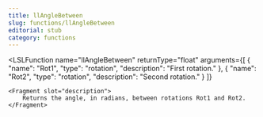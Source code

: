 ```yaml
---
title: llAngleBetween
slug: functions/llAngleBetween
editorial: stub
category: functions
---
```


<LSLFunction
	name="llAngleBetween"
	returnType="float"
	arguments={[
	{
		"name": "Rot1",
		"type": "rotation",
		"description": "First rotation."
	},
	{
		"name": "Rot2",
		"type": "rotation",
		"description": "Second rotation."
	}
]}
>
	<Fragment slot="description">
		Returns the angle, in radians, between rotations Rot1 and Rot2.
	</Fragment>
</LSLFunction>
